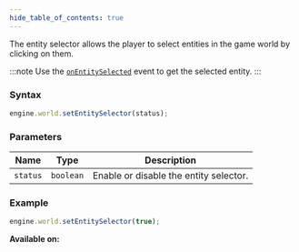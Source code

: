 ```yaml
---
hide_table_of_contents: true
---
```



The entity selector allows the player to select entities in the game world by clicking on them.

:::note
Use the [`onEntitySelected`](/sdk/events/world/onEntitySelected) event to get the selected entity.
:::

### Syntax

```js
engine.world.setEntitySelector(status);
```

### Parameters

| Name     | Type      | Description                            |
| -------- | --------- | -------------------------------------- |
| `status` | `boolean` | Enable or disable the entity selector. |

### Example

```js
engine.world.setEntitySelector(true);
```

**Available on:** <ClientTag />

